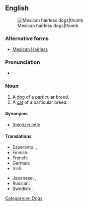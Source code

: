 {{also|Mexican Hairless}}
==English==
{{wikipedia|Mexican Hairless Dog}}
[[File:Hairless and coated half.JPG|Mexican hairless dogs|thumb]]

===Alternative forms===
* [[Mexican Hairless]]

===Pronunciation===
* {{IPA|en|/ˈmɛks.ɪ.kən ˈhɛə.ləs/}}

===Noun===
{{en-noun}}<!-- see 'Mexican Hairless' for Google hits -->

# A [[dog]] of a particular breed.
# A [[cat]] of a particular breed.

====Synonyms====
* {{sense|dog}} [[Xoloitzcuintle]]

====Translations====
{{trans-top|Dog of that breed.}}
* Esperanto: {{t|eo|meksika nuda hundo}}, {{t|eo|ŝoloickvintlo}}
* Finnish: {{t+|fi|meksikonkarvatonkoira}}
* French: {{t+|fr|xoloitzcuintle|m}}
* German: {{t|de|Mexikanischer Nackthund}}
* Irish: {{t|ga|Madra Meicsiceach Gan Fionnadh|m}}
{{trans-mid}}
* Japanese: {{t|ja|メキシカン・ヘアレス・ドッグ|tr=Mekishikan hearesu doggu}}, {{t|ja|ショロイッツクゥイントリ|tr=shoroittsukwuintori}}
* Russian: {{t|ru|ксолоитцкуинтли}}
* Swedish: {{t|sv|mexikansk nakenhund|c}}, {{t|sv|xoloitzcuintle|c}}
{{trans-bottom}}

[[Category:en:Dogs]]
